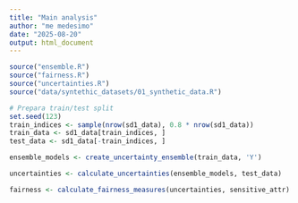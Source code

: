 ```yaml
---
title: "Main analysis"
author: "me medesimo"
date: "2025-08-20"
output: html_document
---
```


```r
source("ensemble.R")
source("fairness.R")
source("uncertainties.R")
source("data/syntethic_datasets/01_synthetic_data.R")
```

```r
# Prepara train/test split
set.seed(123)
train_indices <- sample(nrow(sd1_data), 0.8 * nrow(sd1_data))
train_data <- sd1_data[train_indices, ]
test_data <- sd1_data[-train_indices, ]
```

```r
ensemble_models <- create_uncertainty_ensemble(train_data, 'Y')
```

```r
uncertainties <- calculate_uncertainties(ensemble_models, test_data)
```

```r
fairness <- calculate_fairness_measures(uncertainties, sensitive_attr)
```